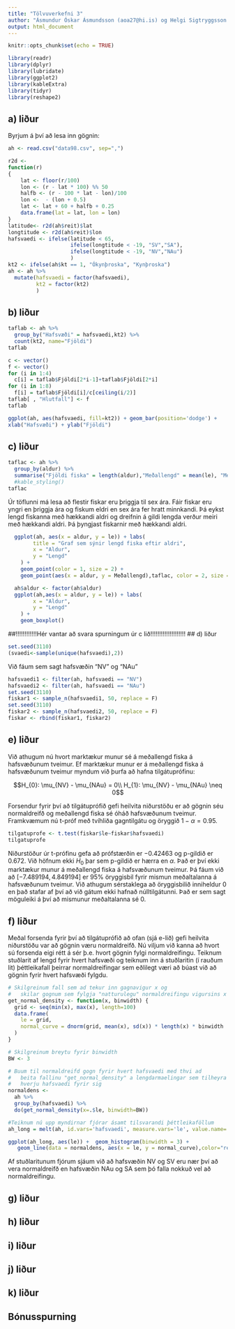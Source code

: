 ```yaml
---
title: "Tölvuverkefni 3"
author: "Ásmundur Óskar Ásmundsson (aoa27@hi.is) og Helgi Sigtryggsson (hes86@hi.is)"
output: html_document
---
```


```r
knitr::opts_chunk$set(echo = TRUE)
```

```r
library(readr)
library(dplyr)
library(lubridate)
library(ggplot2)
library(kableExtra)
library(tidyr)
library(reshape2)
```

## a) liður
Byrjum á því að lesa inn gögnin:
```r
ah <- read.csv("data98.csv", sep=",")
```

```r
r2d <-
function(r)
{
	lat <- floor(r/100)
	lon <- (r - lat * 100) %% 50
	halfb <- (r - 100 * lat - lon)/100
	lon <-  - (lon + 0.5)
	lat <- lat + 60 + halfb + 0.25
	data.frame(lat = lat, lon = lon)
}
latitude<- r2d(ah$reit)$lat
longtitude <- r2d(ah$reit)$lon
hafsvaedi <- ifelse(latitude < 65, 
                    ifelse(longtitude < -19, "SV","SA"),
                    ifelse(longtitude < -19, "NV","NAu")
                    )
kt2 <- ifelse(ah$kt == 1, "Ókynþroska", "Kynþroska")
ah <- ah %>%
  mutate(hafsvaedi = factor(hafsvaedi), 
         kt2 = factor(kt2)
         )
```


## b) liður
```r
taflab <- ah %>%
  group_by("Hafsvæði" = hafsvaedi,kt2) %>%
  count(kt2, name="Fjöldi")
taflab
```

```r
c <- vector()
f <- vector()
for (i in 1:4)
  c[i] = taflab$Fjöldi[2*i-1]+taflab$Fjöldi[2*i]
for (i in 1:8)
  f[i] = taflab$Fjöldi[i]/c[ceiling(i/2)]
taflab[ , "Hlutfall"] <- f
taflab
```
```r
ggplot(ah, aes(hafsvaedi, fill=kt2)) + geom_bar(position='dodge') +
xlab("Hafsvæði") + ylab("Fjöldi")
```

## c) liður
```r
taflac <- ah %>%
  group_by(aldur) %>%
  summarise("Fjöldi fiska" = length(aldur),"Meðallengd" = mean(le), "Meðalþyngd" =mean(osl), "Staðalfrávik lengdar" = sd(le)) #%>% kable(align = "lllll") %>%
  #kable_styling()
taflac
```
Úr töflunni má lesa að flestir fiskar eru þriggja til sex ára. Fáir fiskar eru yngri en þriggja ára og fiskum eldri en sex ára fer hratt minnkandi. Þá eykst lengd fiskanna með hækkandi aldri og dreifnin á gildi lengda verður meiri með hækkandi aldri. Þá þyngjast fiskarnir með hækkandi aldri.

```r
  ggplot(ah, aes(x = aldur, y = le)) + labs(
        title = "Graf sem sýnir lengd fiska eftir aldri",
        x = "Aldur",
        y = "Lengd"
    ) +
    geom_point(color = 1, size = 2) +
    geom_point(aes(x = aldur, y = Meðallengd),taflac, color = 2, size = 3)
```

```r
  ah$aldur <- factor(ah$aldur)
  ggplot(ah,aes(x = aldur, y = le)) + labs(
        x = "Aldur",
        y = "Lengd"
    ) +
    geom_boxplot()
```
##!!!!!!!!!!!!Hér vantar að svara spurningum úr c lið!!!!!!!!!!!!!!!!!!!!
## d) liður
```r
set.seed(3110)
(svaedi<-sample(unique(hafsvaedi),2))
```
Við fáum sem sagt hafsvæðin "NV" og "NAu"
```r
hafsvaedi1 <- filter(ah, hafsvaedi == "NV")
hafsvaedi2 <- filter(ah, hafsvaedi == "NAu")
set.seed(3110)
fiskar1 <- sample_n(hafsvaedi1, 50, replace = F)
set.seed(3110)
fiskar2 <- sample_n(hafsvaedi2, 50, replace = F)
fiskar <- rbind(fiskar1, fiskar2)
```

## e) liður
Við athugum nú hvort marktækur munur sé á meðallengd fiska á hafsvæðunum tveimur. Ef marktækur munur er á meðallengd fiska á hafsvæðunum tveimur myndum við þurfa að hafna tilgátuprófinu:

$$H_{0}: \mu_{NV} - \mu_{NAu} = 0\\
H_{1}: \mu_{NV} - \mu_{NAu} \neq 0$$

Forsendur fyrir því að tilgátuprófið gefi heilvita niðurstöðu er að gögnin séu normaldreifð og meðallengd fiska sé óháð hafsvæðunum tveimur. Framkvæmum nú t-próf með tvíhliða gagntilgátu og öryggið $1-\alpha = 0.95$.
```r
tilgatuprofe <- t.test(fiskar$le~fiskar$hafsvaedi)
tilgatuprofe
```
Niðurstöður úr t-prófinu gefa að prófstærðin er $-0.42463$ og p-gildið er $0.672$. Við höfnum ekki $H_{0}$ þar sem p-gildið er hærra en $\alpha$. Það er því ekki marktækur munur á meðallengd fiska á hafsvæðunum tveimur. Þá fáum við að $[-7.489194, 4.849194]$ er $95\%$ öryggisbil fyrir mismun meðaltalanna á hafsvæðunum tveimur. Við athugum sérstaklega að öryggisbilið inniheldur $0$ en það stafar af því að við gátum ekki hafnað núlltilgátunni. Það er sem sagt möguleiki á því að mismunur meðaltalanna sé 0.

## f) liður
Meðal forsenda fyrir því að tilgátuprófið að ofan (sjá e-lið) gefi heilvita niðurstöðu var að gögnin væru normaldreifð. Nú viljum við kanna að hvort sú forsenda eigi rétt á sér þ.e. hvort gögnin fylgi normaldreifingu. Teiknum stuðlarit af lengd fyrir hvert hafsvæði og teiknum inn á stuðlaritin (í rauðum lit) þéttleikafall þeirrar normaldreifingar sem eðlilegt væri að búast við að gögnin fyrir hvert hafsvæði fylgdu.
```r
# Skilgreinum fall sem ad tekur inn gagnavigur x og
#   skilar gognum sem fylgja "natturulegu" normaldreifingu vigursins x
get_normal_density <- function(x, binwidth) {
  grid <- seq(min(x), max(x), length=100)
  data.frame(
    le = grid,
    normal_curve = dnorm(grid, mean(x), sd(x)) * length(x) * binwidth
  )
}

# Skilgreinum breytu fyrir binwidth
BW <- 3

# Buum til normaldreifd gogn fyrir hvert hafsvaedi med thvi ad
#   beita fallinu "get_normal_density" a lengdarmaelingar sem tilheyra
#   hverju hafsvaedi fyrir sig
normaldens <-
  ah %>%
  group_by(hafsvaedi) %>%
  do(get_normal_density(x=.$le, binwidth=BW))

#Teiknum nú upp myndirnar fjórar ásamt tilsvarandi þéttleikaföllum
ah_long = melt(ah, id.vars='hafsvaedi', measure.vars='le', value.name='le')

ggplot(ah_long, aes(le)) +  geom_histogram(binwidth = 3) +
   geom_line(data = normaldens, aes(x = le, y = normal_curve),color="red") + xlab("Lengd") + ylab("Fjöldi") + facet_wrap(vars(hafsvaedi)) + labs(caption = "Fjögur stuðlarit af lengd fiska fyrir hvert hafsvæði.") + theme(plot.caption = element_text(hjust = 0.5))
```
Af stuðlaritunum fjórum sjáum við að hafsvæðin NV og SV eru nær því að vera normaldreifð en hafsvæðin NAu og SA sem þó falla nokkuð vel að normaldreifingu.

## g) liður

## h) liður

## i) liður

## j) liður

## k) liður

## Bónusspurning